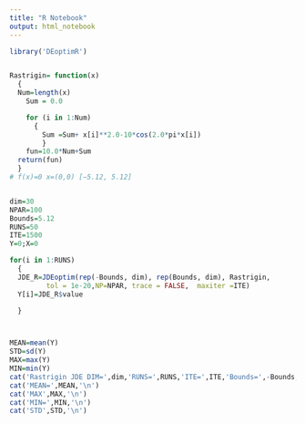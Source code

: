 ---
title: "R Notebook"
output: html_notebook
---
```{r}
library('DEoptimR')


Rastrigin= function(x)
  {
  Num=length(x)
	Sum = 0.0

	for (i in 1:Num)
	  {
		Sum =Sum+ x[i]**2.0-10*cos(2.0*pi*x[i])
		}
	fun=10.0*Num+Sum
  return(fun)
  }
# f(x)=0 x=(0,0) [−5.12, 5.12]


dim=30
NPAR=100
Bounds=5.12
RUNS=50
ITE=1500
Y=0;X=0

for(i in 1:RUNS)
  {
  JDE_R=JDEoptim(rep(-Bounds, dim), rep(Bounds, dim), Rastrigin,
         tol = 1e-20,NP=NPAR, trace = FALSE,  maxiter =ITE)
  Y[i]=JDE_R$value

  }



MEAN=mean(Y)
STD=sd(Y)
MAX=max(Y)
MIN=min(Y)
cat('Rastrigin JDE DIM=',dim,'RUNS=',RUNS,'ITE=',ITE,'Bounds=',-Bounds,Bounds,'\n')
cat('MEAN=',MEAN,'\n')
cat('MAX',MAX,'\n')
cat('MIN=',MIN,'\n')
cat('STD',STD,'\n')


```







